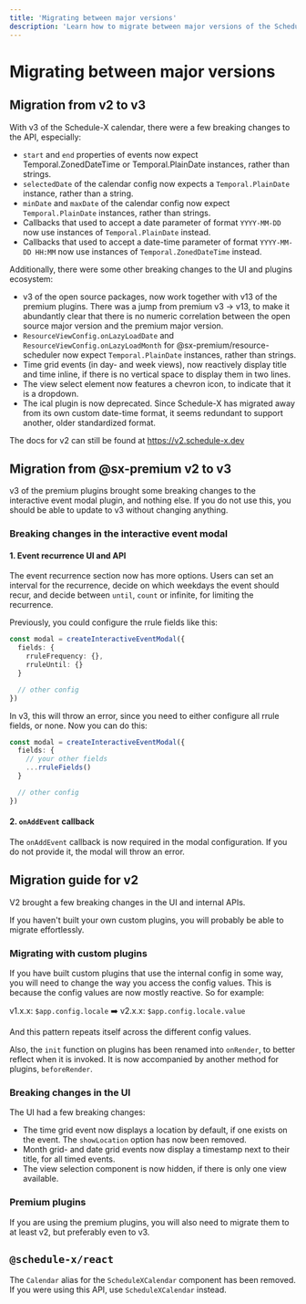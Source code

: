 ```yaml
---
title: 'Migrating between major versions'
description: 'Learn how to migrate between major versions of the Schedule-X calendar'
---
```


# Migrating between major versions

## Migration from v2 to v3

With v3 of the Schedule-X calendar, there were a few breaking changes to the API, especially:

- `start` and `end` properties of events now expect Temporal.ZonedDateTime or Temporal.PlainDate instances, rather than strings.
- `selectedDate` of the calendar config now expects a `Temporal.PlainDate` instance, rather than a string.
- `minDate` and `maxDate` of the calendar config now expect `Temporal.PlainDate` instances, rather than strings.
- Callbacks that used to accept a date parameter of format `YYYY-MM-DD` now use instances of `Temporal.PlainDate` instead.
- Callbacks that used to accept a date-time parameter of format `YYYY-MM-DD HH:MM` now use instances of `Temporal.ZonedDateTime` instead.

Additionally, there were some other breaking changes to the UI and plugins ecosystem:

- v3 of the open source packages, now work together with v13 of the premium plugins. There was a jump from premium v3 -> v13, to make it abundantly clear that there is no numeric correlation between the open source major version and the premium major version.
- `ResourceViewConfig.onLazyLoadDate` and `ResourceViewConfig.onLazyLoadMonth` for @sx-premium/resource-scheduler now expect `Temporal.PlainDate` instances, rather than strings.
- Time grid events (in day- and week views), now reactively display title and time inline, if there is no vertical space to display them in two lines.
- The view select element now features a chevron icon, to indicate that it is a dropdown.
- The ical plugin is now deprecated. Since Schedule-X has migrated away from its own custom date-time format, it seems redundant to support another, older standardized format.

The docs for v2 can still be found at https://v2.schedule-x.dev

## Migration from @sx-premium v2 to v3

v3 of the premium plugins brought some breaking changes to the interactive event modal plugin, and nothing else. If
you do not use this, you should be able to update to v3 without changing anything.

### Breaking changes in the interactive event modal

#### 1. Event recurrence UI and API
The event recurrence section now has more options. Users can set an interval for the recurrence, decide on which
weekdays the event should recur, and decide between `until`, `count` or infinite, for limiting the recurrence.

Previously, you could configure the rrule fields like this:

```ts
const modal = createInteractiveEventModal({
  fields: {
    rruleFrequency: {},
    rruleUntil: {}
  }

  // other config
})
```

In v3, this will throw an error, since you need to either configure all rrule fields, or none. Now you can do this:

```ts
const modal = createInteractiveEventModal({
  fields: {
    // your other fields
    ...rruleFields()
  }

  // other config
})
```

#### 2. `onAddEvent` callback

The `onAddEvent` callback is now required in the modal configuration. If you do not provide it, the modal will throw an error.


## Migration guide for v2

V2 brought a few breaking changes in the UI and internal APIs.

If you haven't built your own custom plugins, you will probably be able to migrate effortlessly.

### Migrating with custom plugins

If you have built custom plugins that use the internal config in some way, you will need to change the
way you access the config values. This is because the config values are now mostly reactive. So for example:

v1.x.x: `$app.config.locale` ➡️ v2.x.x: `$app.config.locale.value`

And this pattern repeats itself across the different config values.

Also, the `init` function on plugins has been renamed into `onRender`, to better reflect when it is invoked. It is
now accompanied by another method for plugins, `beforeRender`.

### Breaking changes in the UI

The UI had a few breaking changes:
- The time grid event now displays a location by default, if one exists on the event. The `showLocation` option has
now been removed.
- Month grid- and date grid events now display a timestamp next to their title, for all timed events.
- The view selection component is now hidden, if there is only one view available.

### Premium plugins

If you are using the premium plugins, you will also need to migrate them to at least v2, but preferably even to v3.

## `@schedule-x/react`

The `Calendar` alias for the `ScheduleXCalendar` component has been removed. If you were using this API, use `ScheduleXCalendar` instead.

